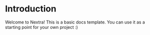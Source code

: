 # Introduction

Welcome to Nextra! This is a basic docs template. You can use it as a starting point for your own project :)


<Hero />
